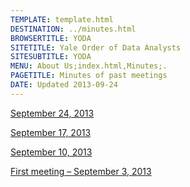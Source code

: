 ```yaml
---
TEMPLATE: template.html
DESTINATION: ../minutes.html
BROWSERTITLE: YODA
SITETITLE: Yale Order of Data Analysts
SITESUBTITLE: YODA
MENU: About Us;index.html,Minutes;.
PAGETITLE: Minutes of past meetings
DATE: Updated 2013-09-24
---
```


[September 24, 2013](minutes/2013_09_24.html)

[September 17, 2013](minutes/2013_09_17.html)

[September 10, 2013](minutes/2013_09_10.html)

[First meeting -- September 3, 2013](minutes/2013_09_03.html)



